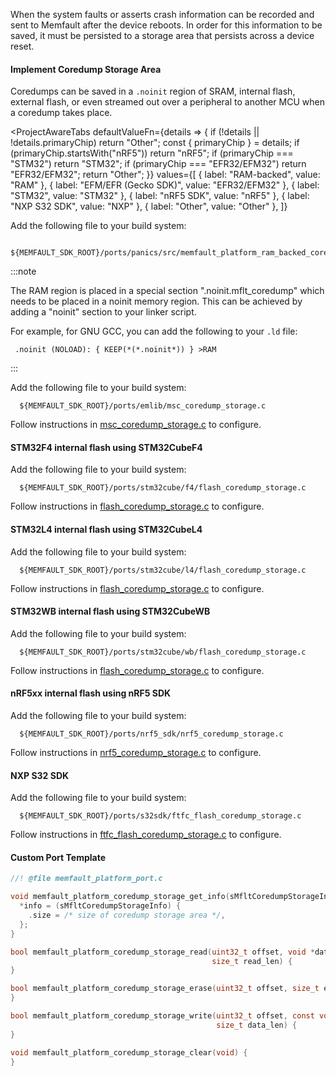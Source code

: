 
When the system faults or asserts crash information can be recorded and sent to
Memfault after the device reboots. In order for this information to be saved, it
must be persisted to a storage area that persists across a device reset.

#### Implement Coredump Storage Area

Coredumps can be saved in a `.noinit` region of SRAM, internal flash, external
flash, or even streamed out over a peripheral to another MCU when a coredump
takes place.

<ProjectAwareTabs
  defaultValueFn={details => {
    if (!details || !details.primaryChip) return "Other";
    const { primaryChip } = details;
    if (primaryChip.startsWith("nRF5")) return "nRF5";
    if (primaryChip === "STM32") return "STM32";
    if (primaryChip === "EFR32/EFM32") return "EFR32/EFM32";
    return "Other";
  }}
  values={[
    { label: "RAM-backed", value: "RAM" },
    { label: "EFM/EFR (Gecko SDK)", value: "EFR32/EFM32" },
    { label: "STM32", value: "STM32" },
    { label: "nRF5 SDK", value: "nRF5" },
    { label: "NXP S32 SDK", value: "NXP" },
    { label: "Other", value: "Other" },
  ]}
>
  <TabItem value="RAM">

Add the following file to your build system:

```
  ${MEMFAULT_SDK_ROOT}/ports/panics/src/memfault_platform_ram_backed_coredump.c
```

:::note

The RAM region is placed in a special section ".noinit.mflt_coredump" which
needs to be placed in a noinit memory region. This can be achieved by adding a
"noinit" section to your linker script.

For example, for GNU GCC, you can add the following to your `.ld` file:

```
 .noinit (NOLOAD): { KEEP(*(*.noinit*)) } >RAM
```

:::

  </TabItem>
  <TabItem value="EFR32/EFM32">

Add the following file to your build system:

```
  ${MEMFAULT_SDK_ROOT}/ports/emlib/msc_coredump_storage.c
```

Follow instructions in
[msc_coredump_storage.c](https://github.com/memfault/memfault-firmware-sdk/blob/master/ports/emlib/msc_coredump_storage.c#L9)
to configure.

  </TabItem>
  <TabItem value="STM32">

#### STM32F4 internal flash using STM32CubeF4

Add the following file to your build system:

```
  ${MEMFAULT_SDK_ROOT}/ports/stm32cube/f4/flash_coredump_storage.c
```

Follow instructions in
[flash_coredump_storage.c](https://github.com/memfault/memfault-firmware-sdk/blob/master/ports/stm32cube/f4/flash_coredump_storage.c#L9)
to configure.

#### STM32L4 internal flash using STM32CubeL4

Add the following file to your build system:

```
  ${MEMFAULT_SDK_ROOT}/ports/stm32cube/l4/flash_coredump_storage.c
```

Follow instructions in
[flash_coredump_storage.c](https://github.com/memfault/memfault-firmware-sdk/blob/master/ports/stm32cube/l4/flash_coredump_storage.c#L9)
to configure.

#### STM32WB internal flash using STM32CubeWB

Add the following file to your build system:

```
  ${MEMFAULT_SDK_ROOT}/ports/stm32cube/wb/flash_coredump_storage.c
```

Follow instructions in
[flash_coredump_storage.c](https://github.com/memfault/memfault-firmware-sdk/blob/master/ports/stm32cube/wb/flash_coredump_storage.c#L9)
to configure.

  </TabItem>
  <TabItem value="nRF5">

#### nRF5xx internal flash using nRF5 SDK

Add the following file to your build system:

```
  ${MEMFAULT_SDK_ROOT}/ports/nrf5_sdk/nrf5_coredump_storage.c
```

Follow instructions in
[nrf5_coredump_storage.c](https://github.com/memfault/memfault-firmware-sdk/blob/master/ports/nrf5_sdk/nrf5_coredump_storage.c#L9)
to configure.

  </TabItem>
  <TabItem value="NXP">

#### NXP S32 SDK

Add the following file to your build system:

```
  ${MEMFAULT_SDK_ROOT}/ports/s32sdk/ftfc_flash_coredump_storage.c
```

Follow instructions in
[ftfc_flash_coredump_storage.c](https://github.com/memfault/memfault-firmware-sdk/blob/master/ports/s32sdk/ftfc_flash_coredump_storage.c#L9)
to configure.

  </TabItem>
  <TabItem value="Other">

#### Custom Port Template

```c
//! @file memfault_platform_port.c

void memfault_platform_coredump_storage_get_info(sMfltCoredumpStorageInfo *info) {
  *info = (sMfltCoredumpStorageInfo) {
    .size = /* size of coredump storage area */,
  };
}

bool memfault_platform_coredump_storage_read(uint32_t offset, void *data,
                                             size_t read_len) {
}

bool memfault_platform_coredump_storage_erase(uint32_t offset, size_t erase_size) {
}

bool memfault_platform_coredump_storage_write(uint32_t offset, const void *data,
                                              size_t data_len) {
}

void memfault_platform_coredump_storage_clear(void) {
}
```

  </TabItem>
</ProjectAwareTabs>
